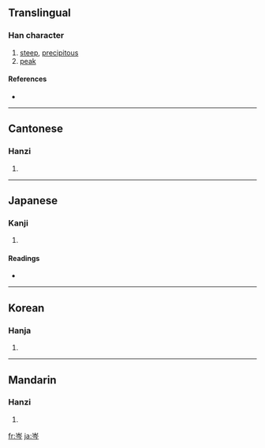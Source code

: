 ==Translingual==

===Han character===
{{Han char|rn=46|rad=山|as=04|sn=7|four=2220<sub>7</sub>|canj=山人戈弓 (UOIN)}}

# [[steep]], [[precipitous]]
# [[peak]]

====References====
* {{Han ref|kx=0308.270|dkj=07937|dj=0608.060|hdz=10763.230|uh=5C91|ud=23697|bh=A7C2|bd=42946}}

----

==Cantonese==

===Hanzi===
{{yue-hanzi|jyut=|y=sam4}}

# {{defn|Cantonese}}

----

==Japanese==

===Kanji===
{{ja-kanji|grade=|rs=山04}}

# {{defn|Japanese}}

====Readings====
* {{ja-readings|on=[[しん]] (shin), [[しむ]] (shimu), [[じん]] (jin), [[じむ]] (jimu), [[ぎん]] (gin)|kun=[[みね]] (mine)}}

----

==Korean==

===Hanja===
{{ko-hanja|hangeul=[[잠]], [[음]]|rv=jam, eum|mr=cham, ŭm}}

# {{defn|Korean}}

----

==Mandarin==

===Hanzi===
{{cmn-hanzi|pin=[[cén]] ([[cen2]])|wg=ts'en<sup>2</sup>}}

# {{defn|Mandarin}}

[[fr:岑]]
[[ja:岑]]